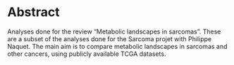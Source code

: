# Abstract

Analyses done for the review "Metabolic landscapes in sarcomas". These are a subset of the analyses done for the Sarcoma projet with Philippe Naquet. The main aim is to compare metabolic landscapes in sarcomas and other cancers, using publicly available TCGA datasets.
